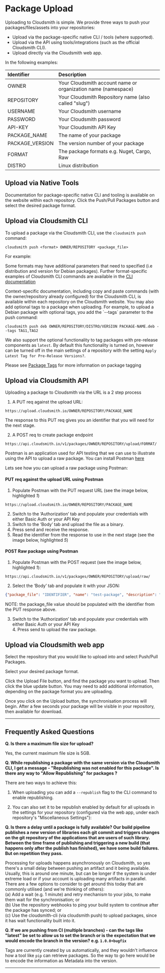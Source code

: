
# Package Upload

Uploading to Cloudsmith is simple. We provide three ways to push your packages/files/assets into your repositories:

- Upload via the package-specific native CLI / tools (where supported).
- Upload via the API using tools/integrations (such as the official Cloudsmith CLI).
- Upload directly via the Cloudsmith web app. 


In the following examples: 

| Identifier      | Description                                                   |
| :-------------- | :------------------------------------------------------------ |
| OWNER           | Your Cloudsmith account name or organization name (namespace) |
| REPOSITORY      | Your Cloudsmith Repository name (also called "slug")          |
| USERNAME        | Your Cloudsmith username                                      |
| PASSWORD        | Your Cloudsmith password                                      |
| API-KEY         | Your Cloudsmith API Key                                       |
| PACKAGE_NAME    | The name of your package                                      |
| PACKAGE_VERSION | The version number of your package                            |
| FORMAT          | The package formats e.g. Nuget, Cargo, Raw                    |
| DISTRO          | Linux distribution                                            |


## Upload via Native Tools

Documentation for package-specific native CLI and tooling is available on the website within each repository.  Click the Push/Pull Packages button and select the desired package format. 

<BlockImage src={imgPad_Pro_5} alt=""></BlockImage>

<BlockImage src={imgPad_Pro_7} alt=""></BlockImage>

<BlockImage src={imgPad_Pro_6} alt=""></BlockImage>

## Upload via Cloudsmith CLI

To upload a package via the Cloudsmith CLI, use the `cloudsmith push` command: 

```shell
cloudsmith push <format> OWNER/REPOSITORY <package_file>
```

For example: 

<BlockImage src={img3798e22_Screenshot_2020_01_02_at_14_25_25} alt=""></BlockImage>

Some formats may have additional parameters that need to specified (i.e distribution and version for Debian packages). Further format-specific examples of Cloudsmith CLI commands are available in the [CLI documentation](https://github.com/cloudsmith-io/cloudsmith-cli/blob/master/README.md)

<Note variant="note">
Context-specific documentation, including copy and paste commands (with the owner/repository already configured) for the Cloudsmith CLI, is available within each repository on the Cloudsmith website. You may also add optional tags to a package when uploading. For example, to upload a Debian package with optional tags, you add the `--tags` parameter to the push command: 
</Note>

```shell
cloudsmith push deb OWNER/REPOSITORY/DISTRO/VERSION PACKAGE-NAME.deb --tags TAG1,TAG2 
```

We also support the optional functionality to tag packages with pre-release components as `latest`. By default this functionality is turned on, however can be turned off in the main settings of a repository with the setting `Apply Latest Tag for Pre-Release Versions?`.

Please see [Package Tags](/artifact-management/package-tags) for more information on package tagging

## Upload via Cloudsmith API

Uploading a package to Cloudsmith via the URL is a 2 step process

1. A PUT req against the upload URL: 

```
https://upload.cloudsmith.io/OWNER/REPOSITORY/PACKAGE_NAME
```

The response to this PUT req gives you an identifier that you will need for the next stage.

2. A POST req to create package endpoint 

```
https://api.cloudsmith.io/v1/packages/OWNER/REPOSITORY/upload/FORMAT/
```

Postman is an application used for API testing that we can use to illustrate using the API to upload a raw package. You can install Postman [here](https://www.postman.com/)

Lets see how you can upload a raw package using Postman:

#### PUT req against the upload URL using Postman

1. Populate Postman with the PUT request URL (see the image below, highlighted _1_)

```
https://upload.cloudsmith.io/OWNER/REPOSITORY/PACKAGE_NAME
```

2. Switch to the ‘Authorization’ tab and populate your credentials with either Basic Auth or your API Key
3. Switch to the ‘Body’ tab and upload the file as a binary.
4. Press send and receive the response.
5. Read the identifier from the response to use in the next stage (see the image below, highlighted _5_)

<BlockImage src={img2728021_Screenshot_2022_03_28_at_18_05_32} alt=""></BlockImage>

#### POST Raw package using Postman

1. Populate Postman with the POST request (see the image below, highlighted _1_): 

```
https://api.cloudsmith.io/v1/packages/OWNER/REPOSITORY/upload/raw/
```

2. Select the ‘Body’ tab and populate it with your JSON:

```json
{"package_file": "IDENTIFIER", "name": "test-package", "description": "Everything about packaging files.", "summary": "My Package File", "version": "1.0"}
```

NOTE: the package_file value should be populated with the identifier from the PUT response above.

3. Switch to the ‘Authorization’ tab and populate your credentials with either Basic Auth or your API Key  
   4. Press send to upload the raw package.

<BlockImage src={imgfc5e591_Screenshot_2022_03_28_at_18_07_04} alt=""></BlockImage>

## Upload via Cloudsmith web app

Select the repository that you would like to upload into and select Push/Pull Packages.

<BlockImage src={imgPad_Pro_5_2} alt=""></BlockImage>

Select your desired package format.

<BlockImage src={imgPad_Pro_7_2} alt=""></BlockImage>

<BlockImage src={imgPad_Pro_8} alt=""></BlockImage>

Click the Upload File button, and find the package you want to upload. Then click the blue update button. You may need to add additional information, depending on the package format you are uploading. 

Once you click on the Upload button, the synchronisation process will begin. After a few seconds your package will be visible in your repository, then available for download.

***

## Frequently Asked Questions

**Q. Is there a maximum file size for upload?**

Yes, the current maximum file size is 5GB.

**Q. While republishing a package with the same version via the Cloudsmith CLI, I get a message - "Republishing was not enabled for this package". Is there any way to "Allow Republishing" for packages ?**

There are two ways to achieve this: 

1. When uploading you can add a `--republish` flag to the CLI command to enable republishing. 

2. You can also set it to be republish enabled by default for all uploads in the settings for your repository (configured via the web app, under each repository's "Miscellaneous Settings"):

<BlockImage src={imgPad_Pro_9} alt=""></BlockImage>

**Q. Is there a delay until a package is fully available? Our build pipeline publishes a new version of libraries each git commit and triggers changes on the git repository of the applications that are users of such library. Between the time frame of publishing and triggering a new build (that happens only after the publish has finished), we have some build failures. But on repetition they pass.**

Processing for uploads happens asynchronously on Cloudsmith, so yes there's a small delay between pushing an artifact and it being available. Usually, this is around one minute, but can be longer if the system is under extreme load or if your account is uploading many artifacts in parallel.  
There are a few options to consider to get around this today that are commonly utilised (and we're thinking of others):  
(a) Add a wait (e.g. 1 minute) and retry mechanism to your jobs, to make them wait for the synchronisation; or  
(b) Use the repository webhooks to ping your build system to continue after the package has synced; or  
(c) Use the cloudsmith-cli (via cloudsmith push) to upload packages, since it has wait functionality built into it.

**Q. If we are pushing from CI (multiple branches) - can the tags like "latest" be set to allow us to set the branch or is the expectation that we would encode the branch in the version? e.g. `1.0.0+bugfix`**

Tags are currently created by us automatically, and they wouldn't influence how a tool like `pip` can retrieve packages. So the way to go here would be to encode the information as Metadata into the version.

***
